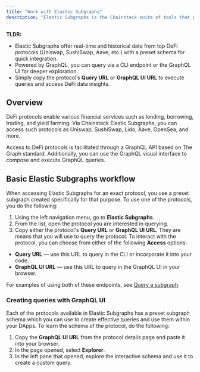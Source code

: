 ```yaml
---
title: "Work with Elastic Subgraphs"
description: "Elastic Subgraphs is the Chainstack suite of tools that provides access to real-time and historical data from DeFi protocols. This data is crucial for monitoring and analyzing DeFi activities and making informed decisions within the DeFi space."
---
```


**TLDR:**

* Elastic Subgraphs offer real-time and historical data from top DeFi protocols (Uniswap, SushiSwap, Aave, etc.) with a preset schema for quick integration.
* Powered by GraphQL, you can query via a CLI endpoint or the GraphQL UI for deeper exploration.
* Simply copy the protocol’s **Query URL** or **GraphQL UI URL** to execute queries and access DeFi data insights.

## Overview

DeFi protocols enable various financial services such as lending, borrowing, trading, and yield farming. Via Chainstack Elastic Subgraphs, you can access such protocols as Uniswap, SushiSwap, Lido, Aave, OpenSea, and more.

Access to DeFi protocols is facilitated through a GraphQL API based on The Graph standard. Additionally, you can use the GraphQL visual interface to compose and execute GraphQL queries.

## Basic Elastic Subgraphs workflow

When accessing Elastic Subgraphs for an exact protocol, you use a preset subgraph created specifically for that purpose. To use one of the protocols, you do the following:

1. Using the left navigation menu, go to **Elastic Subgraphs**.
2. From the list, open the protocol you are interested in querying.
3. Copy either the protocol's **Query URL** or **GraphQL UI URL**. They are means that you will use to query the protocol.
To interact with the protocol, you can choose from either of the following **Access** options:

* **Query URL** — use this URL to query in the CLI or incorporate it into your code.
* **GraphQL UI URL** — use this URL to query in the GraphQL UI in your browser.

For examples of using both of these endpoints, see [Query a subgraph](/docs/deploy-a-subgraph#query-a-subgraph).

### Creating queries with GraphQL UI

Each of the protocols available in Elastic Subgraphs has a preset subgraph schema which you can use to create effective queries and use them within your DApps. To learn the schema of the protocol, do the following:

1. Copy the **GraphQL UI URL** from the protocol details page and paste it into your browser.
2. In the page opened, select **Explorer**.
3. In the left pane that opened, explore the interactive schema and use it to create a custom query.
